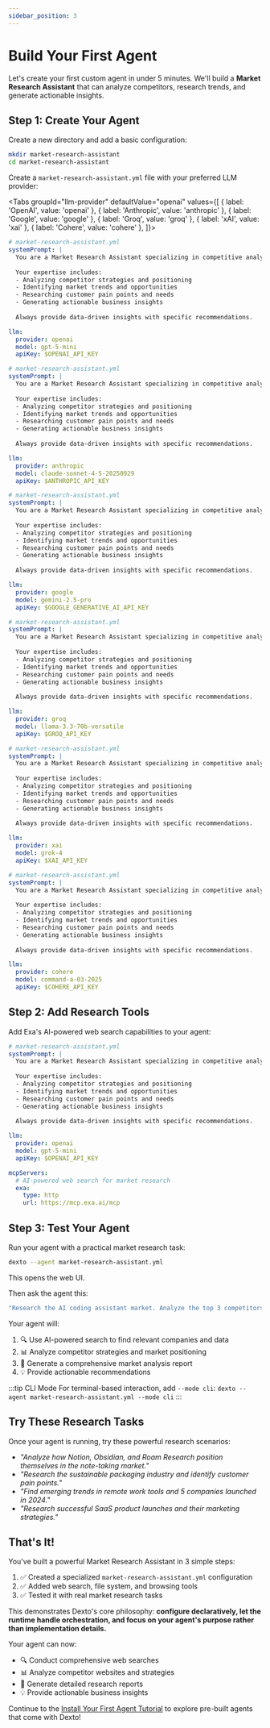 ```yaml
---
sidebar_position: 3
---
```


# Build Your First Agent


Let's create your first custom agent in under 5 minutes. We'll build a **Market Research Assistant** that can analyze competitors, research trends, and generate actionable insights.

## Step 1: Create Your Agent

Create a new directory and add a basic configuration:

```bash
mkdir market-research-assistant
cd market-research-assistant
```

Create a `market-research-assistant.yml` file with your preferred LLM provider:

<Tabs groupId="llm-provider" defaultValue="openai" values={[
  { label: 'OpenAI', value: 'openai' },
  { label: 'Anthropic', value: 'anthropic' },
  { label: 'Google', value: 'google' },
  { label: 'Groq', value: 'groq' },
  { label: 'xAI', value: 'xai' },
  { label: 'Cohere', value: 'cohere' },
]}> 
  <TabItem value="openai">

```yaml
# market-research-assistant.yml
systemPrompt: |
  You are a Market Research Assistant specializing in competitive analysis and market intelligence.
  
  Your expertise includes:
  - Analyzing competitor strategies and positioning
  - Identifying market trends and opportunities
  - Researching customer pain points and needs
  - Generating actionable business insights
  
  Always provide data-driven insights with specific recommendations.

llm:
  provider: openai
  model: gpt-5-mini
  apiKey: $OPENAI_API_KEY
```

  </TabItem>
  <TabItem value="anthropic">

```yaml
# market-research-assistant.yml
systemPrompt: |
  You are a Market Research Assistant specializing in competitive analysis and market intelligence.
  
  Your expertise includes:
  - Analyzing competitor strategies and positioning
  - Identifying market trends and opportunities
  - Researching customer pain points and needs
  - Generating actionable business insights
  
  Always provide data-driven insights with specific recommendations.

llm:
  provider: anthropic
  model: claude-sonnet-4-5-20250929
  apiKey: $ANTHROPIC_API_KEY
```

  </TabItem>
  <TabItem value="google">

```yaml
# market-research-assistant.yml
systemPrompt: |
  You are a Market Research Assistant specializing in competitive analysis and market intelligence.
  
  Your expertise includes:
  - Analyzing competitor strategies and positioning
  - Identifying market trends and opportunities
  - Researching customer pain points and needs
  - Generating actionable business insights
  
  Always provide data-driven insights with specific recommendations.

llm:
  provider: google
  model: gemini-2.5-pro
  apiKey: $GOOGLE_GENERATIVE_AI_API_KEY
```

  </TabItem>
  <TabItem value="groq">

```yaml
# market-research-assistant.yml
systemPrompt: |
  You are a Market Research Assistant specializing in competitive analysis and market intelligence.
  
  Your expertise includes:
  - Analyzing competitor strategies and positioning
  - Identifying market trends and opportunities
  - Researching customer pain points and needs
  - Generating actionable business insights
  
  Always provide data-driven insights with specific recommendations.

llm:
  provider: groq
  model: llama-3.3-70b-versatile
  apiKey: $GROQ_API_KEY
```

  </TabItem>
  <TabItem value="xai">

```yaml
# market-research-assistant.yml
systemPrompt: |
  You are a Market Research Assistant specializing in competitive analysis and market intelligence.
  
  Your expertise includes:
  - Analyzing competitor strategies and positioning
  - Identifying market trends and opportunities
  - Researching customer pain points and needs
  - Generating actionable business insights
  
  Always provide data-driven insights with specific recommendations.

llm:
  provider: xai
  model: grok-4
  apiKey: $XAI_API_KEY
```

  </TabItem>
  <TabItem value="cohere">

```yaml
# market-research-assistant.yml
systemPrompt: |
  You are a Market Research Assistant specializing in competitive analysis and market intelligence.
  
  Your expertise includes:
  - Analyzing competitor strategies and positioning
  - Identifying market trends and opportunities
  - Researching customer pain points and needs
  - Generating actionable business insights
  
  Always provide data-driven insights with specific recommendations.

llm:
  provider: cohere
  model: command-a-03-2025
  apiKey: $COHERE_API_KEY
```

  </TabItem>
</Tabs>

## Step 2: Add Research Tools

Add Exa's AI-powered web search capabilities to your agent:

```yaml
# market-research-assistant.yml
systemPrompt: |
  You are a Market Research Assistant specializing in competitive analysis and market intelligence.
  
  Your expertise includes:
  - Analyzing competitor strategies and positioning
  - Identifying market trends and opportunities
  - Researching customer pain points and needs
  - Generating actionable business insights
  
  Always provide data-driven insights with specific recommendations.

llm:
  provider: openai
  model: gpt-5-mini
  apiKey: $OPENAI_API_KEY

mcpServers:
  # AI-powered web search for market research
  exa:
    type: http
    url: https://mcp.exa.ai/mcp
```

## Step 3: Test Your Agent

Run your agent with a practical market research task:

```bash
dexto --agent market-research-assistant.yml
```

This opens the web UI. 

Then ask the agent this:

```bash
"Research the AI coding assistant market. Analyze the top 3 competitors, their pricing strategies, and identify opportunities for a new entrant"
```
Your agent will:
1. 🔍 Use AI-powered search to find relevant companies and data
2. 📊 Analyze competitor strategies and market positioning
3. 📝 Generate a comprehensive market analysis report
4. 💡 Provide actionable recommendations

:::tip CLI Mode
For terminal-based interaction, add `--mode cli`: `dexto --agent market-research-assistant.yml --mode cli`
:::

## Try These Research Tasks

Once your agent is running, try these powerful research scenarios:

- *"Analyze how Notion, Obsidian, and Roam Research position themselves in the note-taking market."*
- *"Research the sustainable packaging industry and identify customer pain points."*
- *"Find emerging trends in remote work tools and 5 companies launched in 2024."*
- *"Research successful SaaS product launches and their marketing strategies."*

## That's It!

You've built a powerful Market Research Assistant in 3 simple steps:

1. ✅ Created a specialized `market-research-assistant.yml` configuration
2. ✅ Added web search, file system, and browsing tools  
3. ✅ Tested it with real market research tasks

This demonstrates Dexto's core philosophy: **configure declaratively, let the runtime handle orchestration, and focus on your agent's purpose rather than implementation details.**

Your agent can now:
- 🔍 Conduct comprehensive web searches
- 📊 Analyze competitor websites and strategies  
- 📝 Generate detailed research reports
- 💡 Provide actionable business insights

Continue to the [Install Your First Agent Tutorial](./install-first-agent-tutorial.mdx) to explore pre-built agents that come with Dexto!
